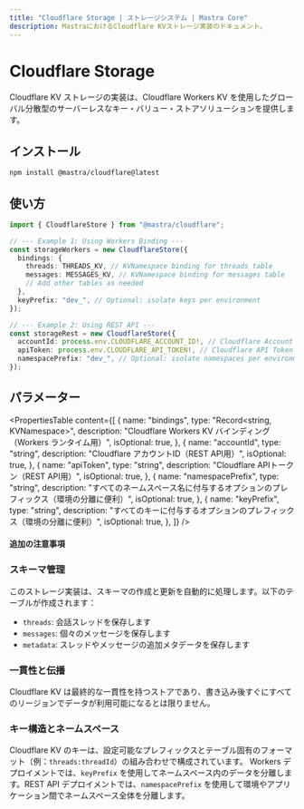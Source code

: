 ---
title: "Cloudflare Storage | ストレージシステム | Mastra Core"
description: MastraにおけるCloudflare KVストレージ実装のドキュメント。
---

# Cloudflare Storage

Cloudflare KV ストレージの実装は、Cloudflare Workers KV を使用したグローバル分散型のサーバーレスなキー・バリュー・ストアソリューションを提供します。

## インストール

```bash copy
npm install @mastra/cloudflare@latest
```

## 使い方

```typescript copy showLineNumbers
import { CloudflareStore } from "@mastra/cloudflare";

// --- Example 1: Using Workers Binding ---
const storageWorkers = new CloudflareStore({
  bindings: {
    threads: THREADS_KV, // KVNamespace binding for threads table
    messages: MESSAGES_KV, // KVNamespace binding for messages table
    // Add other tables as needed
  },
  keyPrefix: "dev_", // Optional: isolate keys per environment
});

// --- Example 2: Using REST API ---
const storageRest = new CloudflareStore({
  accountId: process.env.CLOUDFLARE_ACCOUNT_ID!, // Cloudflare Account ID
  apiToken: process.env.CLOUDFLARE_API_TOKEN!, // Cloudflare API Token
  namespacePrefix: "dev_", // Optional: isolate namespaces per environment
});
```

## パラメーター

<PropertiesTable
  content={[
    {
      name: "bindings",
      type: "Record<string, KVNamespace>",
      description:
        "Cloudflare Workers KV バインディング（Workers ランタイム用）",
      isOptional: true,
    },
    {
      name: "accountId",
      type: "string",
      description: "Cloudflare アカウントID（REST API用）",
      isOptional: true,
    },
    {
      name: "apiToken",
      type: "string",
      description: "Cloudflare APIトークン（REST API用）",
      isOptional: true,
    },
    {
      name: "namespacePrefix",
      type: "string",
      description:
        "すべてのネームスペース名に付与するオプションのプレフィックス（環境の分離に便利）",
      isOptional: true,
    },
    {
      name: "keyPrefix",
      type: "string",
      description:
        "すべてのキーに付与するオプションのプレフィックス（環境の分離に便利）",
      isOptional: true,
    },
  ]}
/>

#### 追加の注意事項

### スキーマ管理

このストレージ実装は、スキーマの作成と更新を自動的に処理します。以下のテーブルが作成されます：

- `threads`: 会話スレッドを保存します
- `messages`: 個々のメッセージを保存します
- `metadata`: スレッドやメッセージの追加メタデータを保存します

### 一貫性と伝播

Cloudflare KV は最終的な一貫性を持つストアであり、書き込み後すぐにすべてのリージョンでデータが利用可能になるとは限りません。

### キー構造とネームスペース

Cloudflare KV のキーは、設定可能なプレフィックスとテーブル固有のフォーマット（例：`threads:threadId`）の組み合わせで構成されています。
Workers デプロイメントでは、`keyPrefix` を使用してネームスペース内のデータを分離します。REST API デプロイメントでは、`namespacePrefix` を使用して環境やアプリケーション間でネームスペース全体を分離します。
